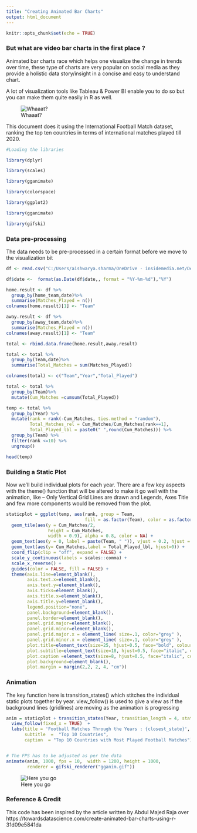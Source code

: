 ```yaml
---
title: "Creating Animated Bar Charts"
output: html_document
---
```


```r
knitr::opts_chunk$set(echo = TRUE)
```

### But what are video bar charts in the first place ? 

Animated bar charts race which helps one visualize the change in trends over time, these type of charts are very popular on social media as they provide a holistic data story/insight in a concise and easy to understand chart.

A lot of visualization tools like Tableau & Power BI enable you to do so but you can make them quite easily in R as well.   

![Whaaat?](https://media.giphy.com/media/cLLkqzdxu9Rgk/giphy.gif)

This document does it using the International Football Match dataset, ranking the top ten countries in terms of international matches played till 2020.  

```r

#Loading the libraries 

library(dplyr)

library(scales)

library(gganimate)

library(colorspace)

library(ggplot2)

library(gganimate)

library(gifski)

```

### Data pre-processing

The data needs to be pre-processed in a certain format before we move to the visualization bit

```r
df <- read.csv("C:/Users/aishwarya.sharma/OneDrive - insidemedia.net/Dell Lattitude - 5300/Aishwarya/Kaggle/International FIFA Results/results.csv",stringsAsFactors = F)

df$date <-  format(as.Date(df$date,, format = "%Y-%m-%d"),"%Y")

home.result <- df %>%
  group_by(home_team,date)%>%
  summarise(Matches_Played = n())
colnames(home.result)[1] <- "Team"

away.result <- df %>%    
  group_by(away_team,date)%>%
  summarise(Matches_Played = n())
colnames(away.result)[1] <- "Team"

total <- rbind.data.frame(home.result,away.result)

total <- total %>%
  group_by(Team,date)%>%
  summarise(Total_Matches = sum(Matches_Played))

colnames(total) <- c("Team","Year","Total_Played")

total <- total %>%
  group_by(Team)%>%
  mutate(Cum_Matches =cumsum(Total_Played))

temp <- total %>%
  group_by(Year) %>%
  mutate(rank = rank(-Cum_Matches, ties.method = "random"),
         Total_Matches_rel = Cum_Matches/Cum_Matches[rank==1],
         Total_Played_lbl = paste0(" ",round(Cum_Matches))) %>%
  group_by(Team) %>% 
  filter(rank <=10) %>%
  ungroup()

head(temp)

```


### Building a Static Plot

Now we'll build individual plots for each year. There are a few key aspects with the theme() function that will be altered to make it go well with the animation, like – Only Vertical Grid Lines are drawn and Legends, Axes Title and few more components would be removed from the plot.


```r
staticplot = ggplot(temp, aes(rank, group = Team, 
                              fill = as.factor(Team), color = as.factor(Team))) +
  geom_tile(aes(y = Cum_Matches/2,
                height = Cum_Matches,
                width = 0.9), alpha = 0.8, color = NA) +
  geom_text(aes(y = 0, label = paste(Team, " ")), vjust = 0.2, hjust = 1) +
  geom_text(aes(y= Cum_Matches,label = Total_Played_lbl, hjust=0)) +
  coord_flip(clip = "off", expand = FALSE) +
  scale_y_continuous(labels = scales::comma) +
  scale_x_reverse() +
  guides(color = FALSE, fill = FALSE) +
  theme(axis.line=element_blank(),
        axis.text.x=element_blank(),
        axis.text.y=element_blank(),
        axis.ticks=element_blank(),
        axis.title.x=element_blank(),
        axis.title.y=element_blank(),
        legend.position="none",
        panel.background=element_blank(),
        panel.border=element_blank(),
        panel.grid.major=element_blank(),
        panel.grid.minor=element_blank(),
        panel.grid.major.x = element_line( size=.1, color="grey" ),
        panel.grid.minor.x = element_line( size=.1, color="grey" ),
        plot.title=element_text(size=25, hjust=0.5, face="bold", colour="grey", vjust=-1),
        plot.subtitle=element_text(size=18, hjust=0.5, face="italic", color="grey"),
        plot.caption =element_text(size=8, hjust=0.5, face="italic", color="grey"),
        plot.background=element_blank(),
        plot.margin = margin(2,2, 2, 4, "cm"))

```


### Animation

The key function here is transition_states() which stitches the individual static plots together by year. view_follow() is used to give a view as if the background lines (gridlines) are moving as the animation is progressing

```r
anim = staticplot + transition_states(Year, transition_length = 4, state_length = 1) +
  view_follow(fixed_x = TRUE)  +
  labs(title = 'Football Matches Through the Years : {closest_state}',  
       subtitle  =  "Top 10 Countries",
       caption  = "Top 10 Countries with Most Played Football Matches")


# The FPS has to be adjusted as per the data
animate(anim, 1000, fps = 10,  width = 1200, height = 1000, 
        renderer = gifski_renderer("gganim.gif"))
```
![Here you go](https://media.giphy.com/media/cLqTqyigA8b5gl23Dw/giphy.gif)

### Reference & Credit

This code has been inspired by the article written by Abdul Majed Raja over https://towardsdatascience.com/create-animated-bar-charts-using-r-31d09e5841da 